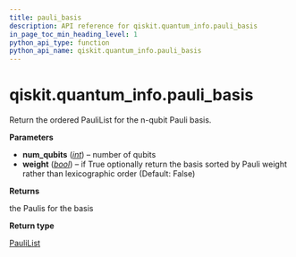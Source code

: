 ```yaml
---
title: pauli_basis
description: API reference for qiskit.quantum_info.pauli_basis
in_page_toc_min_heading_level: 1
python_api_type: function
python_api_name: qiskit.quantum_info.pauli_basis
---
```


<span id="qiskit-quantum-info-pauli-basis" />

# qiskit.quantum\_info.pauli\_basis

<Function id="qiskit.quantum_info.pauli_basis" isDedicatedPage={true} github="https://github.com/Qiskit/qiskit/tree/stable/1.1/qiskit/quantum_info/operators/symplectic/pauli_utils.py#L21-L40" signature="qiskit.quantum\_info.pauli\_basis(*num\_qubits*, *weight=False*)">
  Return the ordered PauliList for the n-qubit Pauli basis.

  **Parameters**

  *   **num\_qubits** ([*int*](https://docs.python.org/3/library/functions.html#int "(in Python v3.12)")) – number of qubits
  *   **weight** ([*bool*](https://docs.python.org/3/library/functions.html#bool "(in Python v3.12)")) – if True optionally return the basis sorted by Pauli weight rather than lexicographic order (Default: False)

  **Returns**

  the Paulis for the basis

  **Return type**

  [PauliList](qiskit.quantum_info.PauliList "qiskit.quantum_info.PauliList")
</Function>

